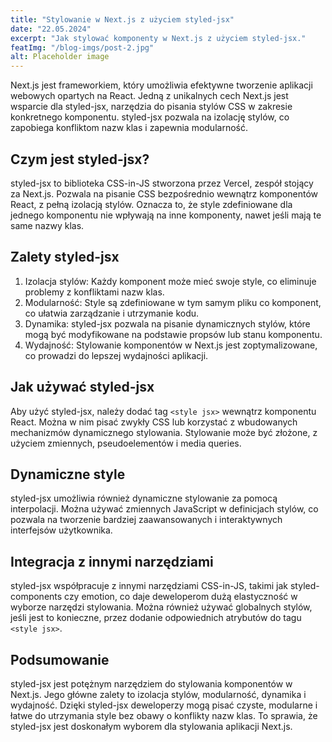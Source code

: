 ---
title: "Stylowanie w Next.js z użyciem styled-jsx"
date: "22.05.2024"
excerpt: "Jak stylować komponenty w Next.js z użyciem styled-jsx."
featImg: "/blog-imgs/post-2.jpg"
alt: Placeholder image
---

Next.js jest frameworkiem, który umożliwia efektywne tworzenie aplikacji webowych opartych na React. Jedną z unikalnych cech Next.js jest wsparcie dla styled-jsx, narzędzia do pisania stylów CSS w zakresie konkretnego komponentu. styled-jsx pozwala na izolację stylów, co zapobiega konfliktom nazw klas i zapewnia modularność.

## Czym jest styled-jsx?

styled-jsx to biblioteka CSS-in-JS stworzona przez Vercel, zespół stojący za Next.js. Pozwala na pisanie CSS bezpośrednio wewnątrz komponentów React, z pełną izolacją stylów. Oznacza to, że style zdefiniowane dla jednego komponentu nie wpływają na inne komponenty, nawet jeśli mają te same nazwy klas.

## Zalety styled-jsx

1. Izolacja stylów: Każdy komponent może mieć swoje style, co eliminuje problemy z konfliktami nazw klas.
2. Modularność: Style są zdefiniowane w tym samym pliku co komponent, co ułatwia zarządzanie i utrzymanie kodu.
3. Dynamika: styled-jsx pozwala na pisanie dynamicznych stylów, które mogą być modyfikowane na podstawie propsów lub stanu komponentu.
4. Wydajność: Stylowanie komponentów w Next.js jest zoptymalizowane, co prowadzi do lepszej wydajności aplikacji.

## Jak używać styled-jsx

Aby użyć styled-jsx, należy dodać tag `<style jsx>` wewnątrz komponentu React. Można w nim pisać zwykły CSS lub korzystać z wbudowanych mechanizmów dynamicznego stylowania. Stylowanie może być złożone, z użyciem zmiennych, pseudoelementów i media queries.

## Dynamiczne style

styled-jsx umożliwia również dynamiczne stylowanie za pomocą interpolacji. Można używać zmiennych JavaScript w definicjach stylów, co pozwala na tworzenie bardziej zaawansowanych i interaktywnych interfejsów użytkownika.

## Integracja z innymi narzędziami

styled-jsx współpracuje z innymi narzędziami CSS-in-JS, takimi jak styled-components czy emotion, co daje deweloperom dużą elastyczność w wyborze narzędzi stylowania. Można również używać globalnych stylów, jeśli jest to konieczne, przez dodanie odpowiednich atrybutów do tagu `<style jsx>`.

## Podsumowanie

styled-jsx jest potężnym narzędziem do stylowania komponentów w Next.js. Jego główne zalety to izolacja stylów, modularność, dynamika i wydajność. Dzięki styled-jsx deweloperzy mogą pisać czyste, modularne i łatwe do utrzymania style bez obawy o konflikty nazw klas. To sprawia, że styled-jsx jest doskonałym wyborem dla stylowania aplikacji Next.js.
